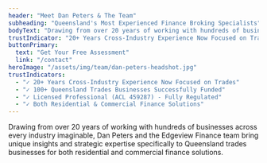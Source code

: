```yaml
---
header: "Meet Dan Peters & The Team"
subheading: "Queensland's Most Experienced Finance Broking Specialists"
bodyText: "Drawing from over 20 years of working with hundreds of businesses across every industry imaginable, Dan Peters and the Edgeview Finance team bring unique insights and strategic expertise specifically to Queensland trades businesses for both residential and commercial finance solutions."
trustIndicator: "20+ Years Cross-Industry Experience Now Focused on Trades"
buttonPrimary:
  text: "Get Your Free Assessment"
  link: "/contact"
heroImage: "/assets/img/team/dan-peters-headshot.jpg"
trustIndicators:
  - "✓ 20+ Years Cross-Industry Experience Now Focused on Trades"
  - "✓ 100+ Queensland Trades Businesses Successfully Funded"
  - "✓ Licensed Professional (ACL 459287) - Fully Regulated"
  - "✓ Both Residential & Commercial Finance Solutions"
---
```


Drawing from over 20 years of working with hundreds of businesses across every industry imaginable, Dan Peters and the Edgeview Finance team bring unique insights and strategic expertise specifically to Queensland trades businesses for both residential and commercial finance solutions.
